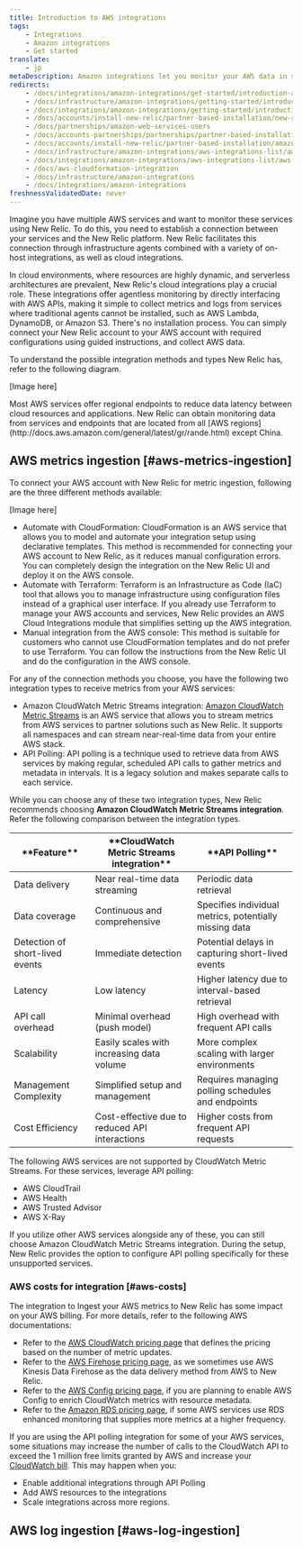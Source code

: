```yaml
---
title: Introduction to AWS integrations
tags:
    - Integrations
    - Amazon integrations
    - Get started
translate:
    - jp
metaDescription: Amazon integrations let you monitor your AWS data in several New Relic features.
redirects:
    - /docs/integrations/amazon-integrations/get-started/introduction-aws-integrations
    - /docs/infrastructure/amazon-integrations/getting-started/introduction-aws-integrations
    - /docs/integrations/amazon-integrations/getting-started/introduction-aws-integrations
    - /docs/accounts/install-new-relic/partner-based-installation/new-relic-aws-amazon-web-services
    - /docs/partnerships/amazon-web-services-users
    - /docs/accounts-partnerships/partnerships/partner-based-installation/amazon-web-services-aws-users
    - /docs/accounts/install-new-relic/partner-based-installation/amazon-web-services-aws-users
    - /docs/infrastructure/amazon-integrations/aws-integrations-list/aws-cloudformation-integration
    - /docs/integrations/amazon-integrations/aws-integrations-list/aws-cloudformation-integration
    - /docs/aws-cloudformation-integration
    - /docs/infrastructure/amazon-integrations
    - /docs/integrations/amazon-integrations
freshnessValidatedDate: never
---
```


Imagine you have multiple AWS services and want to monitor these services using New Relic. To do this, you need to establish a connection between your services and the New Relic platform. New Relic facilitates this connection through infrastructure agents combined with a variety of on-host integrations, as well as cloud integrations.

In cloud environments, where resources are highly dynamic, and serverless architectures are prevalent, New Relic's cloud integrations play a crucial role. These integrations offer agentless monitoring by directly interfacing with AWS APIs, making it simple to collect metrics and logs from services where traditional agents cannot be installed, such as AWS Lambda, DynamoDB, or Amazon S3. There's no installation process. You can simply connect your New Relic account to your AWS account with required configurations using guided instructions, and collect AWS data.

To understand the possible integration methods and types New Relic has, refer to the following diagram.

[Image here]

<Callout variant="tip">
Most AWS services offer regional endpoints to reduce data latency between cloud resources and applications. New Relic can obtain monitoring data from services and endpoints that are located from all [AWS regions](http://docs.aws.amazon.com/general/latest/gr/rande.html) except China.
</Callout>

## AWS metrics ingestion [#aws-metrics-ingestion]

To connect your AWS account with New Relic for metric ingestion, following are the three different methods available:

[Image here]

* Automate with CloudFormation: 
 CloudFormation is an AWS service that allows you to model and automate your integration setup using declarative templates. This method is recommended for connecting your AWS account to New Relic, as it reduces manual configuration errors. You can completely design the integration on the New Relic UI and deploy it on the AWS console.
* Automate with Terraform:
 Terraform is an Infrastructure as Code (IaC) tool that allows you to manage infrastructure using configuration files instead of a graphical user interface. If you already use Terraform to manage your AWS accounts and services, New Relic provides an AWS Cloud Integrations module that simplifies setting up the AWS integration.
* Manual integration from the AWS console:
 This method is suitable for customers who cannot use CloudFormation templates and do not prefer to use Terraform. You can follow the instructions from the New Relic UI and do the configuration in the AWS console.

For any of the connection methods you choose, you have the following two integration types to receive metrics from your AWS services:
* Amazon CloudWatch Metric Streams integration:
 [Amazon CloudWatch Metric Streams](https://docs.aws.amazon.com/AmazonCloudWatch/latest/monitoring/CloudWatch-Metric-Streams.html) is an AWS service that allows you to stream metrics from AWS services to partner solutions such as New Relic. It supports all namespaces and can stream near-real-time data from your entire AWS stack.
* API Polling:
 API polling is a technique used to retrieve data from AWS services by making regular, scheduled API calls to gather metrics and metadata in intervals. It is a legacy solution and makes separate calls to each service.

While you can choose any of these two integration types, New Relic recommends choosing **Amazon CloudWatch Metric Streams integration**. Refer the following comparison between the integration types.

<table>
  <thead>
    <tr>
      <th style={{ width: "200px" }}>
      **Feature**
      </th>
      <th>
      **CloudWatch Metric Streams integration**
      </th>
      <th>
      **API Polling**
      </th>
    </tr>
  </thead>
  <tbody>
      <tr>
        <td>
        Data delivery
        </td>
        <td>
        Near real-time data streaming
        </td>
        <td>
        Periodic data retrieval
        </td>        
      </tr>
      <tr>
        <td>
        Data coverage
        </td>
        <td>
        Continuous and comprehensive
        </td>
        <td>
        Specifies individual metrics, potentially missing data
        </td>        
      </tr>
      <tr>
        <td>
        Detection of short-lived events
        </td>
        <td>
        Immediate detection
        </td>
        <td>
        Potential delays in capturing short-lived events
        </td>
      </tr>
      <tr>        
        <td>
        Latency
        </td>
        <td>
        Low latency
        </td>
        <td>
        Higher latency due to interval-based retrieval
        </td>        
      </tr>
      <tr>        
        <td>
        API call overhead
        </td>
        <td>
        Minimal overhead (push model)
        </td>
        <td>
        High overhead with frequent API calls
        </td>        
      </tr>   
      <tr>        
        <td>
        Scalability
        </td>
        <td>
        Easily scales with increasing data volume
        </td>
        <td>
        More complex scaling with larger environments
        </td>        
      </tr>          
      <tr>        
        <td>
        Management Complexity
        </td>
        <td>
       Simplified setup and management
        </td>
        <td>
        Requires managing polling schedules and endpoints
        </td>        
      </tr>       
      <tr>        
        <td>
        Cost Efficiency
        </td>
        <td>
       Cost-effective due to reduced API interactions
        </td>
        <td>
        Higher costs from frequent API requests
        </td>        
      </tr>            
  </tbody>
</table>

The following AWS services are not supported by CloudWatch Metric Streams. For these services, leverage API polling:

* AWS CloudTrail
* AWS Health
* AWS Trusted Advisor
* AWS X-Ray

If you utilize other AWS services alongside any of these, you can still choose Amazon CloudWatch Metric Streams integration. During the setup, New Relic provides the option to configure API polling specifically for these unsupported services.

### AWS costs for integration [#aws-costs]

The integration to Ingest your AWS metrics to New Relic has some impact on your AWS billing. For more details, refer to the following AWS documentations:
* Refer to the  [AWS CloudWatch pricing page](https://aws.amazon.com/cloudwatch/pricing/) that defines the pricing based on the number of metric updates.
* Refer to the [AWS Firehose pricing page](https://aws.amazon.com/firehose/pricing/), as we sometimes use AWS Kinesis Data Firehose as the data delivery method from AWS to New Relic.
* Refer to the [AWS Config pricing page](https://aws.amazon.com/config/pricing/), if you are planning to enable AWS Config to enrich CloudWatch metrics with resource metadata.
* Refer to the [Amazon RDS pricing page](https://aws.amazon.com/rds/pricing/), if some AWS services use RDS enhanced monitoring that supplies more metrics at a higher frequency.

If you are using the API polling integration for some of your AWS services, some situations may increase the number of calls to the CloudWatch API to exceed the 1 million free limits granted by AWS and increase your [CloudWatch bill](https://aws.amazon.com/cloudwatch/pricing/). This may happen when you:
* Enable additional integrations through API Polling
* Add AWS resources to the integrations
* Scale integrations across more regions.


## AWS log ingestion [#aws-log-ingestion]



